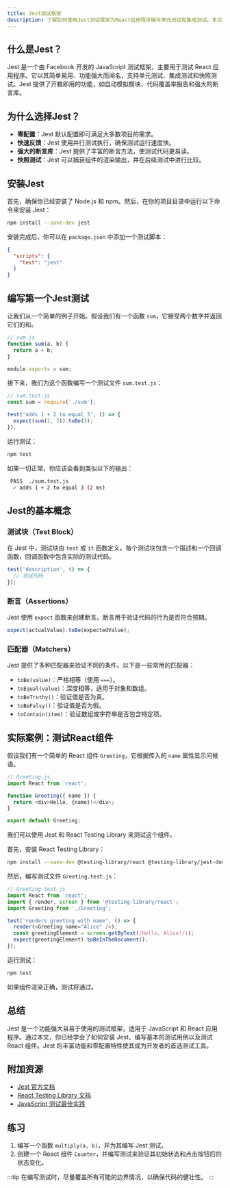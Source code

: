 ```yaml
---
title: Jest测试框架
description: 了解如何使用Jest测试框架为React应用程序编写单元测试和集成测试。本文将从基础概念讲起，逐步深入，并提供实际案例和代码示例。
---
```


## 什么是Jest？

Jest 是一个由 Facebook 开发的 JavaScript 测试框架，主要用于测试 React 应用程序。它以其简单易用、功能强大而闻名，支持单元测试、集成测试和快照测试。Jest 提供了开箱即用的功能，如自动模拟模块、代码覆盖率报告和强大的断言库。

## 为什么选择Jest？

- **零配置**：Jest 默认配置即可满足大多数项目的需求。
- **快速反馈**：Jest 使用并行测试执行，确保测试运行速度快。
- **强大的断言库**：Jest 提供了丰富的断言方法，使测试代码更易读。
- **快照测试**：Jest 可以捕获组件的渲染输出，并在后续测试中进行比较。

## 安装Jest

首先，确保你已经安装了 Node.js 和 npm。然后，在你的项目目录中运行以下命令来安装 Jest：

```bash
npm install --save-dev jest
```

安装完成后，你可以在 `package.json` 中添加一个测试脚本：

```json
{
  "scripts": {
    "test": "jest"
  }
}
```

## 编写第一个Jest测试

让我们从一个简单的例子开始。假设我们有一个函数 `sum`，它接受两个数字并返回它们的和。

```javascript
// sum.js
function sum(a, b) {
  return a + b;
}

module.exports = sum;
```

接下来，我们为这个函数编写一个测试文件 `sum.test.js`：

```javascript
// sum.test.js
const sum = require('./sum');

test('adds 1 + 2 to equal 3', () => {
  expect(sum(1, 2)).toBe(3);
});
```

运行测试：

```bash
npm test
```

如果一切正常，你应该会看到类似以下的输出：

```bash
 PASS  ./sum.test.js
  ✓ adds 1 + 2 to equal 3 (2 ms)
```

## Jest的基本概念

### 测试块（Test Block）

在 Jest 中，测试块由 `test` 或 `it` 函数定义。每个测试块包含一个描述和一个回调函数，回调函数中包含实际的测试代码。

```javascript
test('description', () => {
  // 测试代码
});
```

### 断言（Assertions）

Jest 使用 `expect` 函数来创建断言。断言用于验证代码的行为是否符合预期。

```javascript
expect(actualValue).toBe(expectedValue);
```

### 匹配器（Matchers）

Jest 提供了多种匹配器来验证不同的条件。以下是一些常用的匹配器：

- `toBe(value)`：严格相等（使用 `===`）。
- `toEqual(value)`：深度相等，适用于对象和数组。
- `toBeTruthy()`：验证值是否为真。
- `toBeFalsy()`：验证值是否为假。
- `toContain(item)`：验证数组或字符串是否包含特定项。

## 实际案例：测试React组件

假设我们有一个简单的 React 组件 `Greeting`，它根据传入的 `name` 属性显示问候语。

```javascript
// Greeting.js
import React from 'react';

function Greeting({ name }) {
  return <div>Hello, {name}!</div>;
}

export default Greeting;
```

我们可以使用 Jest 和 React Testing Library 来测试这个组件。

首先，安装 React Testing Library：

```bash
npm install --save-dev @testing-library/react @testing-library/jest-dom
```

然后，编写测试文件 `Greeting.test.js`：

```javascript
// Greeting.test.js
import React from 'react';
import { render, screen } from '@testing-library/react';
import Greeting from './Greeting';

test('renders greeting with name', () => {
  render(<Greeting name="Alice" />);
  const greetingElement = screen.getByText(/Hello, Alice!/i);
  expect(greetingElement).toBeInTheDocument();
});
```

运行测试：

```bash
npm test
```

如果组件渲染正确，测试将通过。

## 总结

Jest 是一个功能强大且易于使用的测试框架，适用于 JavaScript 和 React 应用程序。通过本文，你已经学会了如何安装 Jest、编写基本的测试用例以及测试 React 组件。Jest 的丰富功能和零配置特性使其成为开发者的首选测试工具。

## 附加资源

- [Jest 官方文档](https://jestjs.io/docs/getting-started)
- [React Testing Library 文档](https://testing-library.com/docs/react-testing-library/intro/)
- [JavaScript 测试最佳实践](https://github.com/goldbergyoni/javascript-testing-best-practices)

## 练习

1. 编写一个函数 `multiply(a, b)`，并为其编写 Jest 测试。
2. 创建一个 React 组件 `Counter`，并编写测试来验证其初始状态和点击按钮后的状态变化。

:::tip
在编写测试时，尽量覆盖所有可能的边界情况，以确保代码的健壮性。
:::